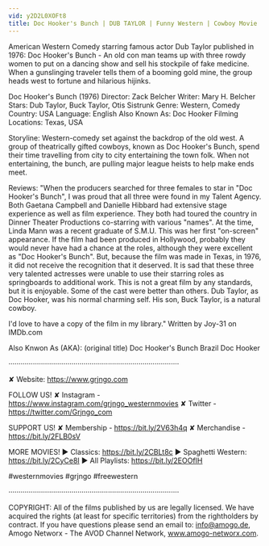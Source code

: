 ```yaml
---
vid: y2D2L0XOFt8
title: Doc Hooker's Bunch | DUB TAYLOR | Funny Western | Cowboy Movie | Full Length | English
---
```


American Western Comedy starring famous actor Dub Taylor published in 1976: Doc Hooker's Bunch - An old con man teams up with three rowdy women to put on a dancing show and sell his stockpile of fake medicine. When a gunslinging traveler tells them of a booming gold mine, the group heads west to fortune and hilarious hijinks.

Doc Hooker's Bunch (1976)
Director: Zack Belcher
Writer: Mary H. Belcher
Stars: Dub Taylor, Buck Taylor, Otis Sistrunk
Genre: Western, Comedy
Country: USA
Language: English
Also Known As: Doc Hooker 
Filming Locations: Texas, USA

Storyline:
Western-comedy set against the backdrop of the old west. A group of theatrically gifted cowboys, known as Doc Hooker's Bunch, spend their time travelling from city to city entertaining the town folk. When not entertaining, the bunch, are pulling major league heists to help make ends meet.

Reviews:
"When the producers searched for three females to star in "Doc Hooker's Bunch", I was proud that all three were found in my Talent Agency. Both Gaetana Campbell and Danielle Hibbard had extensive stage experience as well as film experience. They both had toured the country in Dinner Theater Productions co-starring with various "names". At the time, Linda Mann was a recent graduate of S.M.U. This was her first "on-screen" appearance. If the film had been produced in Hollywood, probably they would never have had a chance at the roles, although they were excellent as "Doc Hooker's Bunch". But, because the film was made in Texas, in 1976, it did not receive the recognition that it deserved. It is sad that these three very talented actresses were unable to use their starring roles as springboards to additional work. This is not a great film by any standards, but it is enjoyable. Some of the cast were better than others. Dub Taylor, as Doc Hooker, was his normal charming self. His son, Buck Taylor, is a natural cowboy.

I'd love to have a copy of the film in my library." Written by Joy-31 on IMDb.com 

Also Knwon As (AKA):
(original title) Doc Hooker's Bunch
Brazil Doc Hooker

····················································································

✘ Website: https://www.grjngo.com

FOLLOW US!
✘ Instagram - https://www.instagram.com/grjngo_westernmovies
✘ Twitter - https://twitter.com/Grjngo_com

SUPPORT US!
✘ Membership - https://bit.ly/2V63h4q
✘ Merchandise - https://bit.ly/2FLB0sV

MORE MOVIES! 
► Classics: https://bit.ly/2CBLt8c 
► Spaghetti Western: https://bit.ly/2CyCe8I 
► All Playlists: https://bit.ly/2EOOfIH 

#westernmovies #grjngo #freewestern

····················································································

COPYRIGHT: All of the films published by us are legally licensed. We have acquired the rights (at least for specific territories) from the rightholders by contract. If you have questions please send an email to: info@amogo.de, Amogo Networx - The AVOD Channel Network, www.amogo-networx.com.